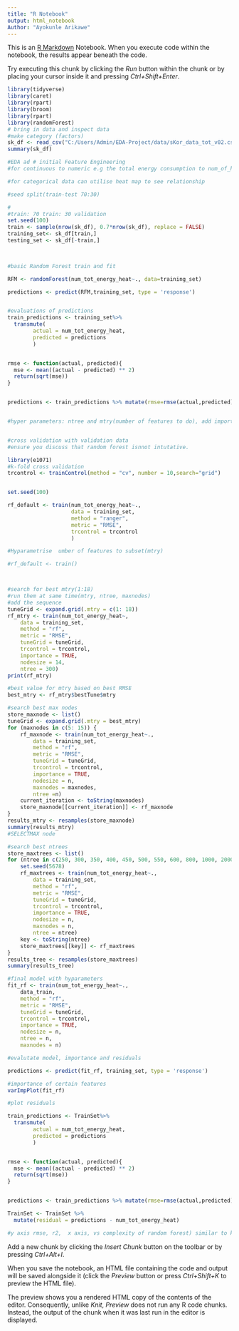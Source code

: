 ```yaml
---
title: "R Notebook"
output: html_notebook
Author: "Ayokunle Arikawe"
---
```


This is an [R Markdown](http://rmarkdown.rstudio.com) Notebook. When you execute code within the notebook, the results appear beneath the code. 

Try executing this chunk by clicking the *Run* button within the chunk or by placing your cursor inside it and pressing *Ctrl+Shift+Enter*. 

```r
library(tidyverse)
library(caret)
library(rpart)
library(broom)
library(rpart)
library(randomForest)
# bring in data and inspect data
#make category (factors)
sk_df <- read_csv("C:/Users/Admin/EDA-Project/data/sKor_data_tot_v02.csv")
summary(sk_df)

```
```r
#EDA ad # initial Feature Engineering
#for continuous to numeric e.g the total energy consumption to num_of_households do boxplots

#for categorical data can utilise heat map to see relationship


```

```r
#seed split(train-test 70:30)

#
#train: 70 train: 30 validation
set.seed(100)
train <- sample(nrow(sk_df), 0.7*nrow(sk_df), replace = FALSE)
training_set<- sk_df[train,]
testing_set <- sk_df[-train,]


        
#basic Random Forest train and fit

RFM <- randomForest(num_tot_energy_heat~., data=training_set)

predictions <- predict(RFM,training_set, type = 'response')


#evaluations of predictions
train_predictions <- training_set%>%
  transmute(
        actual = num_tot_energy_heat,
        predicted = predictions
        )


rmse <- function(actual, predicted){
  mse <- mean((actual - predicted) ** 2)
  return(sqrt(mse))
}


predictions <- train_predictions %>% mutate(rmse=rmse(actual,predicted), difference = actual-predicted) 


#hyper parameters: ntree and mtry(number of features to do), add importance = TRUE



```

```r
#cross validation with validation data
#ensure you discuss that random forest isnnot intutative.

library(e1071)
#k-fold cross validation
trcontrol <- trainControl(method = "cv", number = 10,search="grid")


set.seed(100)

rf_default <- train(num_tot_energy_heat~.,
                    data = training_set,
                    method = "ranger",
                    metric = "RMSE",
                    trcontrol = trcontrol
                    )

#Hyparametrise  umber of features to subset(mtry)

#rf_default <- train()




```
```r
#search for best mtry(1:18)
#run them at same time(mtry, ntree, maxnodes)
#add the sequence 
tuneGrid <- expand.grid(.mtry = c(1: 18))
rf_mtry <- train(num_tot_energy_heat~,
    data = training_set,
    method = "rf",
    metric = "RMSE",
    tuneGrid = tuneGrid,
    trcontrol = trcontrol,
    importance = TRUE,
    nodesize = 14,
    ntree = 300)
print(rf_mtry)

#best value for mtry based on best RMSE
best_mtry <- rf_mtry$bestTune$mtry
```

```r
#search best max nodes
store_maxnode <- list()
tuneGrid <- expand.grid(.mtry = best_mtry)
for (maxnodes in c(5: 15)) {
    rf_maxnode <- train(num_tot_energy_heat~.,
        data = training_set,
        method = "rf",
        metric = "RMSE",
        tuneGrid = tuneGrid,
        trcontrol = trcontrol,
        importance = TRUE,
        nodesize = n,
        maxnodes = maxnodes,
        ntree =n)
    current_iteration <- toString(maxnodes)
    store_maxnode[[current_iteration]] <- rf_maxnode
}
results_mtry <- resamples(store_maxnode)
summary(results_mtry)
#SELECTMAX node
```

```r
#search best ntrees
store_maxtrees <- list()
for (ntree in c(250, 300, 350, 400, 450, 500, 550, 600, 800, 1000, 2000)) {
    set.seed(5678)
    rf_maxtrees <- train(num_tot_energy_heat~.,
        data = training_set,
        method = "rf",
        metric = "RMSE",
        tuneGrid = tuneGrid,
        trcontrol = trcontrol,
        importance = TRUE,
        nodesize = n,
        maxnodes = n,
        ntree = ntree)
    key <- toString(ntree)
    store_maxtrees[[key]] <- rf_maxtrees
}
results_tree <- resamples(store_maxtrees)
summary(results_tree)

```
```r
#final model with hyparameters
fit_rf <- train(num_tot_energy_heat~.,
    data_train,
    method = "rf",
    metric = "RMSE",
    tuneGrid = tuneGrid,
    trcontrol = trcontrol,
    importance = TRUE,
    nodesize = n,
    ntree = n,
    maxnodes = n)

```
```r
#evalutate model, importance and residuals

predictions <- predict(fit_rf, training_set, type = 'response')

#importance of certain features
varImpPlot(fit_rf)

#plot residuals

train_predictions <- TrainSet%>%
  transmute(
        actual = num_tot_energy_heat,
        predicted = predictions
        )


rmse <- function(actual, predicted){
  mse <- mean((actual - predicted) ** 2)
  return(sqrt(mse))
}


predictions <- train_predictions %>% mutate(rmse=rmse(actual,predicted), difference = actual-predicted) 

TrainSet <- TrainSet %>% 
  mutate(residual = predictions - num_tot_energy_heat)

#y axis rmse, r2,  x axis, vs complexity of random forest) similar to k means

```


Add a new chunk by clicking the *Insert Chunk* button on the toolbar or by pressing *Ctrl+Alt+I*.

When you save the notebook, an HTML file containing the code and output will be saved alongside it (click the *Preview* button or press *Ctrl+Shift+K* to preview the HTML file).

The preview shows you a rendered HTML copy of the contents of the editor. Consequently, unlike *Knit*, *Preview* does not run any R code chunks. Instead, the output of the chunk when it was last run in the editor is displayed.
